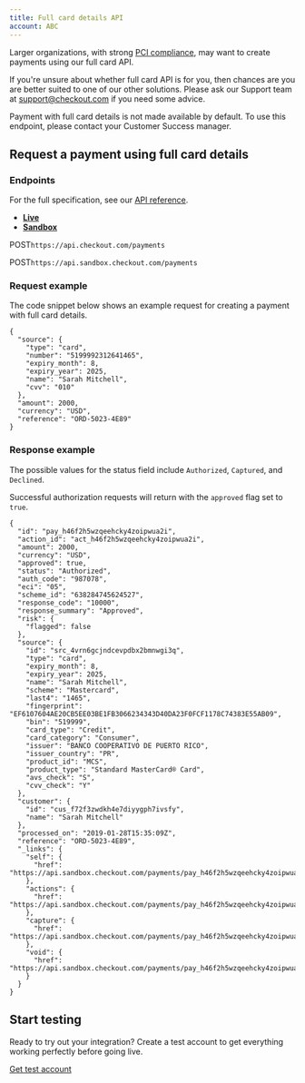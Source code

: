 ```yaml
---
title: Full card details API
account: ABC
---
```



Larger organizations, with strong [PCI compliance](/display/DOCS/PCI+compliance), may want to create payments using our full card API. 

If you're unsure about whether full card API is for you, then chances are you are better suited to one of our other solutions. Please ask our Support team at [support@checkout.com](mailto:support@checkout.com) if you need some advice.

Payment with full card details is not made available by default. To use this endpoint, please contact your Customer Success manager.

Request a payment using full card details
-----------------------------------------

### Endpoints

For the full specification, see our [API reference](https://api-reference.checkout.com).

*   [**Live**](#tabs-f5c10433-99df-47d3-9738-04d3a203eb4b-1)
*   [**Sandbox**](#tabs-f5c10433-99df-47d3-9738-04d3a203eb4b-2)

POST`https://api.checkout.com/payments`

POST`https://api.sandbox.checkout.com/payments`

### Request example

The code snippet below shows an example request for creating a payment with full card details.

    {
      "source": {
        "type": "card",
        "number": "5199992312641465",
        "expiry_month": 8,
        "expiry_year": 2025,
        "name": "Sarah Mitchell",
        "cvv": "010"
      },
      "amount": 2000,
      "currency": "USD",
      "reference": "ORD-5023-4E89"
    }

### Response example

The possible values for the status field include `Authorized`, `Captured`, and `Declined`.

Successful authorization requests will return with the `approved` flag set to `true`.

  

    {
      "id": "pay_h46f2h5wzqeehcky4zoipwua2i",
      "action_id": "act_h46f2h5wzqeehcky4zoipwua2i",
      "amount": 2000,
      "currency": "USD",
      "approved": true,
      "status": "Authorized",
      "auth_code": "987078",
      "eci": "05",
      "scheme_id": "638284745624527",
      "response_code": "10000",
      "response_summary": "Approved",
      "risk": {
        "flagged": false
      },
      "source": {
        "id": "src_4vrn6gcjndcevpdbx2bmnwgi3q",
        "type": "card",
        "expiry_month": 8,
        "expiry_year": 2025,
        "name": "Sarah Mitchell",
        "scheme": "Mastercard",
        "last4": "1465",
        "fingerprint": "EF6107604AE20CB5EE03BE1FB3066234343D40DA23F0FCF1178C74383E55AB09",
        "bin": "519999",
        "card_type": "Credit",
        "card_category": "Consumer",
        "issuer": "BANCO COOPERATIVO DE PUERTO RICO",
        "issuer_country": "PR",
        "product_id": "MCS",
        "product_type": "Standard MasterCard® Card",
        "avs_check": "S",
        "cvv_check": "Y"
      },
      "customer": {
        "id": "cus_f72f3zwdkh4e7diyygph7ivsfy",
        "name": "Sarah Mitchell"
      },
      "processed_on": "2019-01-28T15:35:09Z",
      "reference": "ORD-5023-4E89",
      "_links": {
        "self": {
          "href": "https://api.sandbox.checkout.com/payments/pay_h46f2h5wzqeehcky4zoipwua2i"
        },
        "actions": {
          "href": "https://api.sandbox.checkout.com/payments/pay_h46f2h5wzqeehcky4zoipwua2i/actions"
        },
        "capture": {
          "href": "https://api.sandbox.checkout.com/payments/pay_h46f2h5wzqeehcky4zoipwua2i/captures"
        },
        "void": {
          "href": "https://api.sandbox.checkout.com/payments/pay_h46f2h5wzqeehcky4zoipwua2i/voids"
        }
      }
    }

Start testing
-------------

Ready to try out your integration? Create a test account to get everything working perfectly before going live.

[Get test account](https://www.checkout.com/get-test-account)




